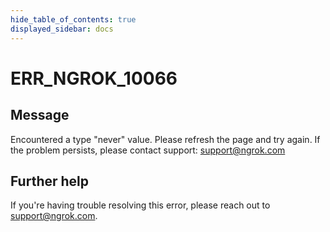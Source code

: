 ```yaml
---
hide_table_of_contents: true
displayed_sidebar: docs
---
```



# ERR_NGROK_10066

## Message

Encountered a type "never" value. Please refresh the page and try again. If the problem persists, please contact support: support@ngrok.com

<ErrorDetails error="err_ngrok_10066" />

## Further help

If you're having trouble resolving this error, please reach out to [support@ngrok.com](mailto:support@ngrok.com?subject=Help%20with%20ERR_NGROK_10066).
